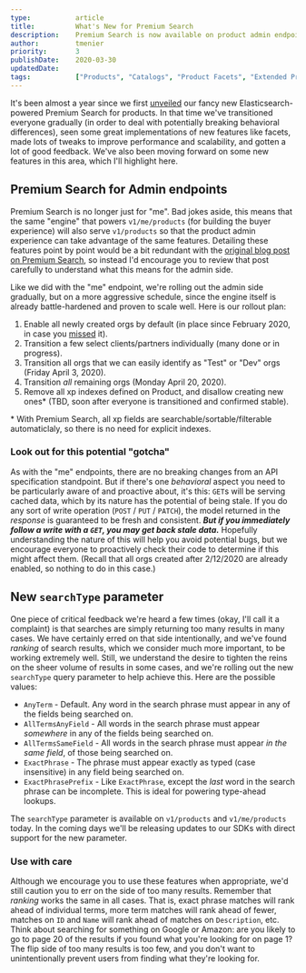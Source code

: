 ```yaml
---
type:           article
title:          What's New for Premium Search
description:    Premium Search is now available on product admin endpoints, and introducing the new searchType parameter.
author:         tmenier
priority:       3
publishDate:    2020-03-30
updatedDate:    
tags:           ["Products", "Catalogs", "Product Facets", "Extended Properties", "Search"]
---
```


It's been almost a year since we first [unveiled](https://ordercloud.io/blog/introducing-premium-search) our fancy new Elasticsearch-powered Premium Search for products. In that time we've transitioned everyone gradually (in order to deal with potentially breaking behavioral differences), seen some great implementations of new features like facets, made lots of tweaks to improve performance and scalability, and gotten a lot of good feedback. We've also been moving forward on some new features in this area, which I'll highlight here.

## Premium Search for Admin endpoints

Premium Search is no longer just for "me". Bad jokes aside, this means that the same "engine" that powers `v1/me/products` (for building the buyer experience) will also serve `v1/products` so that the product admin experience can take advantage of the same features. Detailing these features point by point would be a bit redundant with the [original blog post on Premium Search](https://ordercloud.io/blog/introducing-premium-search), so instead I'd encourage you to review that post carefully to understand what this means for the admin side.

Like we did with the "me" endpoint, we're rolling out the admin side gradually, but on a more aggressive schedule, since the engine itself is already battle-hardened and proven to scale well. Here is our rollout plan:

1. Enable all newly created orgs by default (in place since February 2020, in case you [missed](https://ordercloud.io/release-notes/v1.0.140) it).
2. Transition a few select clients/partners individually (many done or in progress).
3. Transition all orgs that we can easily identify as "Test" or "Dev" orgs (Friday April 3, 2020).
4. Transition _all_ remaining orgs (Monday April 20, 2020).
5. Remove all xp indexes defined on Product, and disallow creating new ones* (TBD, soon after everyone is transitioned and confirmed stable).

\* With Premium Search, all xp fields are searchable/sortable/filterable automaticlaly, so there is no need for explicit indexes.

### Look out for this potential "gotcha"

As with the "me" endpoints, there are no breaking changes from an API specification standpoint. But if there's one _behavioral_ aspect you need to be particularly aware of and proactive about, it's this: `GET`s will be serving cached data, which by its nature has the potential of being stale. If you do any sort of write operation (`POST` / `PUT` / `PATCH`), the model returned in the _response_ is guaranteed to be fresh and consistent. _**But if you immediately follow a write with a `GET`, you may get back stale data.**_ Hopefully understanding the nature of this will help you avoid potential bugs, but we encourage everyone to proactively check their code to determine if this might affect them. (Recall that all orgs created after 2/12/2020 are already enabled, so nothing to do in this case.)

## New `searchType` parameter

One piece of critical feedback we're heard a few times (okay, I'll call it a complaint) is that searches are simply returning too many results in many cases. We have certainly erred on that side intentionally, and we've found _ranking_ of search results, which we consider much more important, to be working extremely well. Still, we understand the desire to tighten the reins on the sheer volume of results in some cases, and we're rolling out the new `searchType` query parameter to help achieve this. Here are the possible values:

- `AnyTerm` - Default. Any word in the search phrase must appear in any of the fields being searched on.
- `AllTermsAnyField` - All words in the search phrase must appear _somewhere_ in any of the fields being searched on.
- `AllTermsSameField` - All words in the search phrase must appear _in the same field_, of those being searched on.
- `ExactPhrase` - The phrase must appear exactly as typed (case insensitive) in any field being searched on.
- `ExactPhrasePrefix` - Like `ExactPhrase`, except the _last_ word in the search phrase can be incomplete. This is ideal for powering type-ahead lookups.

The `searchType` parameter is available on `v1/products` and `v1/me/products` today. In the coming days we'll be releasing updates to our SDKs with direct support for the new parameter.

### Use with care

Although we encourage you to use these features when appropriate, we'd still caution you to err on the side of too many results. Remember that _ranking_ works the same in all cases. That is, exact phrase matches will rank ahead of individual terms, more term matches will rank ahead of fewer, matches on `ID` and `Name` will rank ahead of matches on `Description`, etc. Think about searching for something on Google or Amazon: are you likely to go to page 20 of the results if you found what you're looking for on page 1? The flip side of too many results is too few, and you don't want to unintentionally prevent users from finding what they're looking for.
